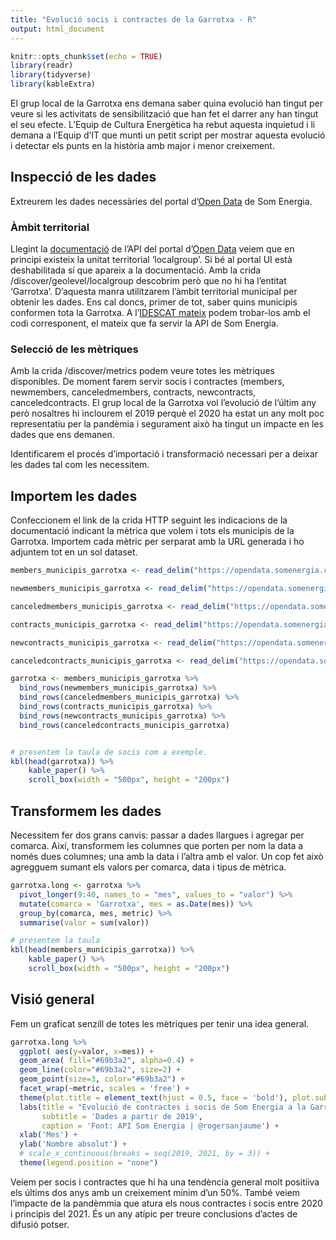 ```yaml
---
title: "Evolució socis i contractes de la Garrotxa - R"
output: html_document
---
```


```r
knitr::opts_chunk$set(echo = TRUE)
library(readr)
library(tidyverse)
library(kableExtra)
```

El grup local de la Garrotxa ens demana saber quina evolució han tingut per veure si les activitats de sensibilització que han fet el darrer any han tingut el seu efecte. L’Equip de Cultura Energètica ha rebut aquesta inquietud i li demana a l'Equip d'IT que munti un petit script per mostrar aquesta evolució i detectar els punts en la història amb major i menor creixement.

## Inspecció de les dades

Extreurem les dades necessàries del portal d'[Open Data](https://opendata.somenergia.coop/ui/) de Som Energia.

### Àmbit territorial

Llegint la [documentació](https://opendata.somenergia.coop/docs) de l'API del portal d'[Open Data](https://opendata.somenergia.coop/ui/) veiem que en principi existeix la unitat territorial 'localgroup'. Si bé al portal UI està deshabilitada sí que apareix a la documentació. Amb la crida /discover/geolevel/localgroup descobrim però que no hi ha l'entitat 'Garrotxa'. D'aquesta manra utilitzarem l'àmbit territorial municipal per obtenir les dades. Ens cal doncs, primer de tot, saber quins municipis conformen tota la Garrotxa. A l'[IDESCAT mateix](https://www.idescat.cat/codis/?id=50&n=10&c=19) podem trobar-los amb el codi corresponent, el mateix que fa servir la API de Som Energia.

### Selecció de les mètriques

Amb la crida /discover/metrics podem veure totes les mètriques disponibles. De moment farem servir socis i contractes (members, newmembers, canceledmembers, contracts, newcontracts, canceledcontracts. El grup local de la Garrotxa vol l'evolució de l'últim any però nosaltres hi inclourem el 2019 perquè el 2020 ha estat un any molt poc representatiu per la pandèmia i segurament això ha tingut un impacte en les dades que ens demanen.

Identificarem el procés d'importació i transformació necessari per a deixar les dades tal com les necessitem.

## Importem les dades

Confeccionem el link de la crida HTTP seguint les indicacions de la documentació indicant la mètrica que volem i tots els municipis de la Garrotxa.
Importem cada mètric per serparat amb la URL generada i ho adjuntem tot en un sol dataset.

```r
members_municipis_garrotxa <- read_delim("https://opendata.somenergia.coop/v0.2/members/by/city/monthly/from/2019-01-01/to/2021-08-01?city=17010&city=17019&city=17021&city=17046&city=17098&city=17105&city=17109&city=17114&city=17133&city=17139&city=17149&city=17154&city=17183&city=17161&city=17162&city=17165&city=17185&city=17184&city=17200&city=17207&city=17208&format=tsv", "\t", escape_double = FALSE, trim_ws = TRUE) %>% mutate(metric = 'members')

newmembers_municipis_garrotxa <- read_delim("https://opendata.somenergia.coop/v0.2/newmembers/by/city/monthly/from/2019-01-01/to/2021-08-01?city=17010&city=17019&city=17021&city=17046&city=17098&city=17105&city=17109&city=17114&city=17133&city=17139&city=17149&city=17154&city=17183&city=17161&city=17162&city=17165&city=17185&city=17184&city=17200&city=17207&city=17208&format=tsv", "\t", escape_double = FALSE, trim_ws = TRUE) %>% mutate(metric = 'newmembers')

canceledmembers_municipis_garrotxa <- read_delim("https://opendata.somenergia.coop/v0.2/canceledmembers/by/city/monthly/from/2019-01-01/to/2021-08-01?city=17010&city=17019&city=17021&city=17046&city=17098&city=17105&city=17109&city=17114&city=17133&city=17139&city=17149&city=17154&city=17183&city=17161&city=17162&city=17165&city=17185&city=17184&city=17200&city=17207&city=17208&format=tsv", "\t", escape_double = FALSE, trim_ws = TRUE) %>% mutate(metric = 'canceledmembers')

contracts_municipis_garrotxa <- read_delim("https://opendata.somenergia.coop/v0.2/contracts/by/city/monthly/from/2019-01-01/to/2021-08-01?city=17010&city=17019&city=17021&city=17046&city=17098&city=17105&city=17109&city=17114&city=17133&city=17139&city=17149&city=17154&city=17183&city=17161&city=17162&city=17165&city=17185&city=17184&city=17200&city=17207&city=17208&format=tsv", "\t", escape_double = FALSE, trim_ws = TRUE) %>% mutate(metric = 'contracts')

newcontracts_municipis_garrotxa <- read_delim("https://opendata.somenergia.coop/v0.2/newcontracts/by/city/monthly/from/2019-01-01/to/2021-08-01?city=17010&city=17019&city=17021&city=17046&city=17098&city=17105&city=17109&city=17114&city=17133&city=17139&city=17149&city=17154&city=17183&city=17161&city=17162&city=17165&city=17185&city=17184&city=17200&city=17207&city=17208&format=tsv", "\t", escape_double = FALSE, trim_ws = TRUE) %>% mutate(metric = 'newcontracts')

canceledcontracts_municipis_garrotxa <- read_delim("https://opendata.somenergia.coop/v0.2/canceledcontracts/by/city/monthly/from/2019-01-01/to/2021-08-01?city=17010&city=17019&city=17021&city=17046&city=17098&city=17105&city=17109&city=17114&city=17133&city=17139&city=17149&city=17154&city=17183&city=17161&city=17162&city=17165&city=17185&city=17184&city=17200&city=17207&city=17208&format=tsv", "\t", escape_double = FALSE, trim_ws = TRUE) %>% mutate(metric = 'canceledcontracts')

garrotxa <- members_municipis_garrotxa %>% 
  bind_rows(newmembers_municipis_garrotxa) %>% 
  bind_rows(canceledmembers_municipis_garrotxa) %>% 
  bind_rows(contracts_municipis_garrotxa) %>% 
  bind_rows(newcontracts_municipis_garrotxa) %>% 
  bind_rows(canceledcontracts_municipis_garrotxa)


# presentem la taula de socis com a exemple.
kbl(head(garrotxa)) %>% 
    kable_paper() %>%
    scroll_box(width = "500px", height = "200px")
```

## Transformem les dades

Necessitem fer dos grans canvis: passar a dades llargues i agregar per comarca. Així, transformem les columnes que porten per nom la data a només dues columnes; una amb la data i l'altra amb el valor. Un cop fet això agregguem sumant els valors per comarca, data i tipus de mètrica.

```r
garrotxa.long <- garrotxa %>% 
  pivot_longer(9:40, names_to = "mes", values_to = "valor") %>% 
  mutate(comarca = 'Garrotxa', mes = as.Date(mes)) %>% 
  group_by(comarca, mes, metric) %>% 
  summarise(valor = sum(valor))

# presentem la taula
kbl(head(members_municipis_garrotxa)) %>% 
    kable_paper() %>%
    scroll_box(width = "500px", height = "200px")
```


## Visió general

Fem un graficat senzill de totes les mètriques per tenir una idea general.

```r
garrotxa.long %>%
  ggplot( aes(y=valor, x=mes)) +
  geom_area( fill="#69b3a2", alpha=0.4) +
  geom_line(color="#69b3a2", size=2) +
  geom_point(size=3, color="#69b3a2") +
  facet_wrap(~metric, scales = 'free') +
  theme(plot.title = element_text(hjust = 0.5, face = 'bold'), plot.subtitle = element_text(hjust = 0.5)) +
  labs(title = "Evolució de contractes i socis de Som Energia a la Garrotxa",
       subtitle = 'Dades a partir de 2019',
       caption = 'Font: API Som Energia | @rogersanjaume') +
  xlab('Mes') +
  ylab('Nombre absolut') +
  # scale_x_continuous(breaks = seq(2019, 2021, by = 3)) +
  theme(legend.position = "none")
```

Veiem per socis i contractes que hi ha una tendència general molt positiiva els últims dos anys amb un creixement mínim d'un 50%. També veiem l'impacte de la pandèmmia que atura els nous contractes i socis entre 2020 i principis del 2021. És un any atípic per treure conclusions d'actes de difusió potser.
